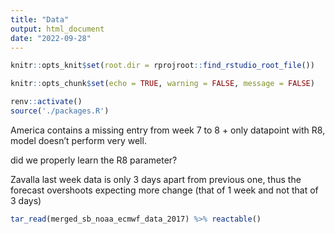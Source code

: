 ```yaml
---
title: "Data"
output: html_document
date: "2022-09-28"
---
```


```r
knitr::opts_knit$set(root.dir = rprojroot::find_rstudio_root_file())

knitr::opts_chunk$set(echo = TRUE, warning = FALSE, message = FALSE)
```


```r
renv::activate()
source('./packages.R')

```


America contains a missing entry from week 7 to 8 + only datapoint with R8, model doesn't perform very well. 

did we properly learn the R8 parameter?

Zavalla last week data is only 3 days apart from previous one, thus the forecast overshoots expecting more change (that of 1 week and not that of 3 days)
```r
tar_read(merged_sb_noaa_ecmwf_data_2017) %>% reactable()
```

